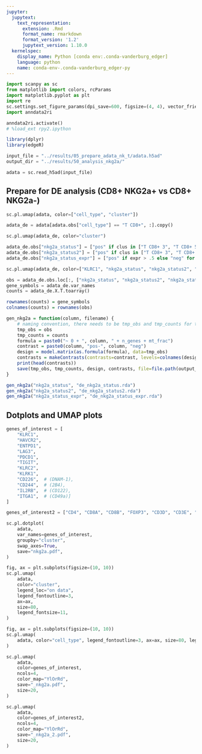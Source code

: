 ```yaml
---
jupyter:
  jupytext:
    text_representation:
      extension: .Rmd
      format_name: rmarkdown
      format_version: '1.2'
      jupytext_version: 1.10.0
  kernelspec:
    display_name: Python [conda env:.conda-vanderburg_edger]
    language: python
    name: conda-env-.conda-vanderburg_edger-py
---
```


```python
import scanpy as sc
from matplotlib import colors, rcParams
import matplotlib.pyplot as plt
import re
sc.settings.set_figure_params(dpi_save=600, figsize=(4, 4), vector_friendly=True)
import anndata2ri
```

```python
anndata2ri.activate()
# %load_ext rpy2.ipython
```

```r
library(dplyr)
library(edgeR)
```

```python
input_file = "../results/05_prepare_adata_nk_t/adata.h5ad"
output_dir = "../results/50_analysis_nkg2a/"
```

```python
adata = sc.read_h5ad(input_file)
```

## Prepare for DE analysis (CD8+ NKG2a+ vs CD8+ NKG2a-)

```python
sc.pl.umap(adata, color=["cell_type", "cluster"])
```

```python
adata_de = adata[adata.obs["cell_type"] == "T CD8+", :].copy()
```

```python
sc.pl.umap(adata_de, color="cluster")
```

```python
adata_de.obs["nkg2a_status"] = ["pos" if clus in ["T CD8+ 3", "T CD8+ 5", "T CD8+ 10"] else "neg" for clus in adata_de.obs["cluster"]]
adata_de.obs["nkg2a_status2"] = ["pos" if clus in ["T CD8+ 3", "T CD8+ 7", "T CD8+ 5", "T CD8+ 9", "T CD8+ 10"] else "neg" for clus in adata_de.obs["cluster"]]
adata_de.obs["nkg2a_status_expr"] = ["pos" if expr > .5 else "neg" for expr in adata_de.X[:, adata_de.var_names == "KLRC1"].todense().A1]
```

```python
sc.pl.umap(adata_de, color=["KLRC1", "nkg2a_status", "nkg2a_status2", "nkg2a_status_expr"], size=10)
```

```python
obs = adata_de.obs.loc[:, ["nkg2a_status", "nkg2a_status2", "nkg2a_status_expr", "mt_frac", "n_genes"]]
gene_symbols = adata_de.var_names
counts = adata_de.X.T.toarray()
```

```r
rownames(counts) = gene_symbols
colnames(counts) = rownames(obs)
```

```r
gen_nkg2a = function(column, filename) {
    # naming convention, there needs to be tmp_obs and tmp_counts for the downstream script. 
    tmp_obs = obs
    tmp_counts = counts
    formula = paste0("~ 0 + ", column, " + n_genes + mt_frac")
    contrast = paste0(column, "pos-", column, "neg")
    design = model.matrix(as.formula(formula), data=tmp_obs)
    contrasts = makeContrasts(contrasts=contrast, levels=colnames(design))
    print(head(contrasts))
    save(tmp_obs, tmp_counts, design, contrasts, file=file.path(output_dir, filename), compress=FALSE)
}
```

```r
gen_nkg2a("nkg2a_status", "de_nkg2a_status.rda")
gen_nkg2a("nkg2a_status2", "de_nkg2a_status2.rda")
gen_nkg2a("nkg2a_status_expr", "de_nkg2a_status_expr.rda")
```

## Dotplots and UMAP plots

```python
genes_of_interest = [
    "KLRC1",
    "HAVCR2",
    "ENTPD1",
    "LAG3",
    "PDCD1",
    "TIGIT",
    "KLRC2",
    "KLRK1",
    "CD226",  # (DNAM-1),
    "CD244",  # (2B4),
    "IL2RB",  # (CD122),
    "ITGA1",  # (CD49a)]
]
```

```python
genes_of_interest2 = ["CD4", "CD8A", "CD8B", "FOXP3", "CD3D", "CD3E", "CD3G", "NCAM1"]
```

```python
sc.pl.dotplot(
    adata,
    var_names=genes_of_interest,
    groupby="cluster",
    swap_axes=True,
    save="nkg2a.pdf",
)
```

```python
fig, ax = plt.subplots(figsize=(10, 10))
sc.pl.umap(
    adata,
    color="cluster",
    legend_loc="on data",
    legend_fontoutline=3,
    ax=ax,
    size=80,
    legend_fontsize=11,
)
```

```python
fig, ax = plt.subplots(figsize=(10, 10))
sc.pl.umap(
    adata, color="cell_type", legend_fontoutline=3, ax=ax, size=80, legend_fontsize=11
)
```

```python
sc.pl.umap(
    adata,
    color=genes_of_interest,
    ncols=4,
    color_map="YlOrRd",
    save="_nkg2a.pdf",
    size=20,
)
```

```python
sc.pl.umap(
    adata,
    color=genes_of_interest2,
    ncols=4,
    color_map="YlOrRd",
    save="_nkg2a_2.pdf",
    size=20,
)
```

```python

```
